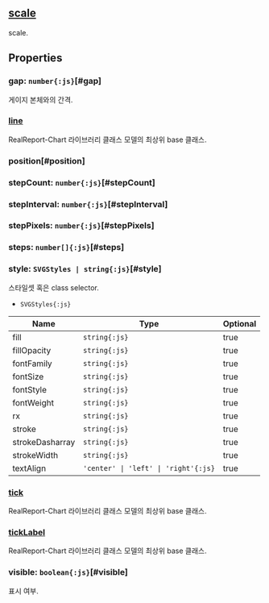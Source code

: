 ## [scale](/config/config/scale)
scale.
## Properties

### gap: `number{:js}`[#gap]
게이지 본체와의 간격.  
<DefaultValue value="8" contents="픽셀."></DefaultValue>
### [line](./scale/line)
RealReport-Chart 라이브러리 클래스 모델의 최상위 base 클래스.  

### position[#position]


<DefaultValue value="GaugeItemPosition.DEFAULT" contents=""></DefaultValue>
### stepCount: `number{:js}`[#stepCount]

### stepInterval: `number{:js}`[#stepInterval]

### stepPixels: `number{:js}`[#stepPixels]
<DefaultValue value="48" contents=""></DefaultValue>
### steps: `number[]{:js}`[#steps]

### style: `SVGStyles | string{:js}`[#style]
스타일셋 혹은 class selector.  
- `SVGStyles{:js}` 

| Name | Type | Optional |  
| ----- | ----- | ----- |  
| fill | `string{:js}` | true |  
| fillOpacity | `string{:js}` | true |  
| fontFamily | `string{:js}` | true |  
| fontSize | `string{:js}` | true |  
| fontStyle | `string{:js}` | true |  
| fontWeight | `string{:js}` | true |  
| rx | `string{:js}` | true |  
| stroke | `string{:js}` | true |  
| strokeDasharray | `string{:js}` | true |  
| strokeWidth | `string{:js}` | true |  
| textAlign | `'center' \| 'left' \| 'right'{:js}` | true |
### [tick](./scale/tick)
RealReport-Chart 라이브러리 클래스 모델의 최상위 base 클래스.  

### [tickLabel](./scale/tickLabel)
RealReport-Chart 라이브러리 클래스 모델의 최상위 base 클래스.  

### visible: `boolean{:js}`[#visible]
표시 여부.  
<DefaultValue value="true" contents=""></DefaultValue>